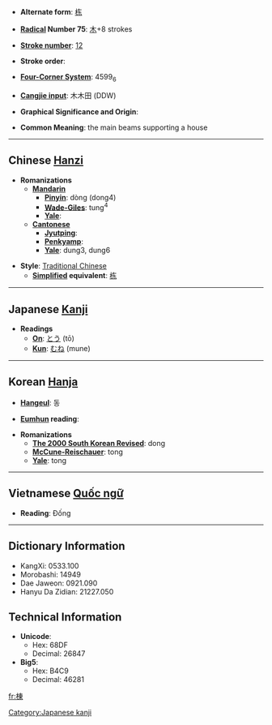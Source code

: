 * '''Alternate form''': [[栋]]

* '''[[Wiktionary:Chinese radical index| Radical]] Number 75''': [[Wiktionary:Chinese radical index 木|木]]+8 strokes

* '''[[Wiktionary:Chinese total strokes index|Stroke number]]''': [[Wiktionary:Chinese total strokes index 12|12]]

* '''Stroke order''': 

* '''[[Wiktionary:Chinese four corner index|Four-Corner System]]''': 4599<sub>6</sub>

* '''[[Wiktionary:Chinese Cangjie index|Cangjie input]]''': 木木田 (DDW)

* '''Graphical Significance and Origin''': 

* '''Common Meaning''': the main beams supporting a house

----

== Chinese [[Hanzi]] ==

* '''Romanizations'''
** '''[[Mandarin]]'''
*** '''[[Pinyin]]''': dòng (dong4)
*** '''[[Wade-Giles]]''': tung<sup>4</sup>
*** '''[[Yale]]''': 
** '''[[Cantonese]]'''
*** '''[[Jyutping]]''':
*** '''[[Penkyamp]]''': 
*** '''[[Yale]]''': dung3, dung6

* '''Style''': [[Traditional Chinese]] 
** '''[[Simplified Chinese|Simplified]] equivalent''': [[栋]]


----

== Japanese [[Kanji]] ==

* '''Readings'''
** '''[[On]]''': [[とう]] (tō)
** '''[[Kun]]''': [[むね]] (mune)


----

== Korean [[Hanja]] ==

* '''[[Hangeul]]''': 동

* '''[[Eumhun]] reading''': 

* '''Romanizations'''
** '''[[The 2000 South Korean Revised Romanization|The 2000 South Korean Revised]]''': dong
** '''[[McCune-Reischauer]]''': tong
** '''[[Yale]]''': tong


----

== Vietnamese [[Quốc ngữ]] ==

* '''Reading''': Đống

----

== Dictionary Information ==

* KangXi: 0533.100
* Morobashi: 14949
* Dae Jaweon: 0921.090
* Hanyu Da Zidian: 21227.050

== Technical Information ==

* '''Unicode''':
** Hex: 68DF
** Decimal: 26847
* '''Big5''':
** Hex: B4C9
** Decimal: 46281

[[Category:Japanese kanji]]

[[fr:棟]]